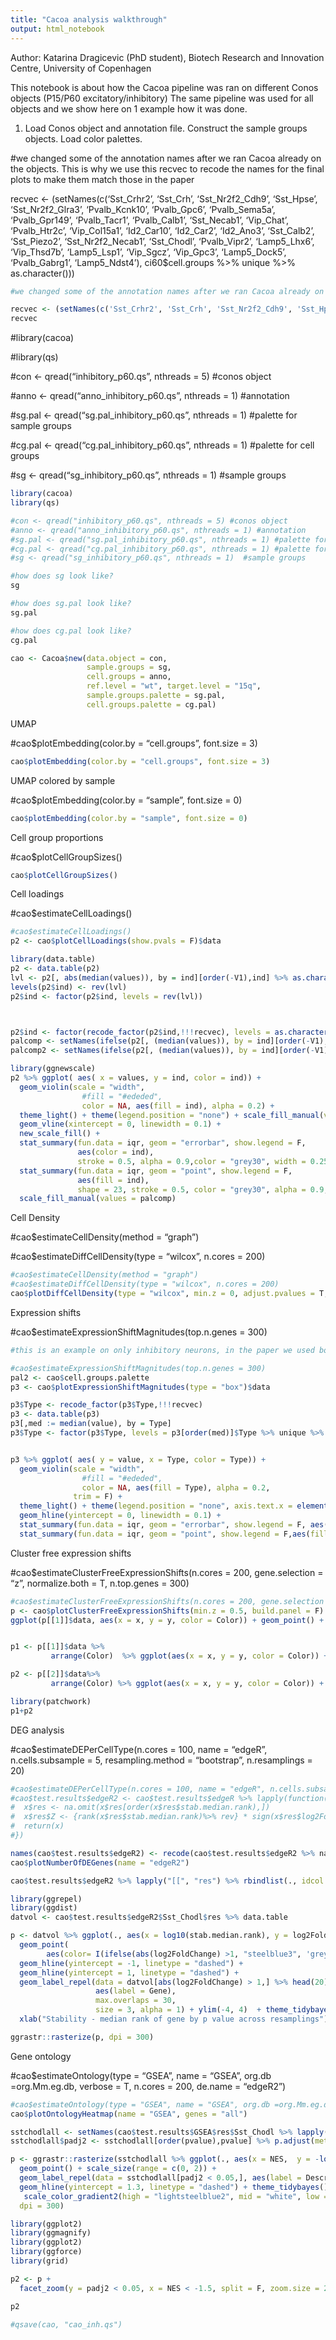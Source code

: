 ```yaml
---
title: "Cacoa analysis walkthrough"
output: html_notebook
---
```


Author: Katarina Dragicevic (PhD student), Biotech Research and Innovation Centre, University of Copenhagen

This notebook is about how the Cacoa pipeline was ran on different Conos objects (P15/P60 excitatory/inhibitory)
The same pipeline was used for all objects and we show here on 1 example how it was done. 

1. Load Conos object and annotation file. Construct the sample groups objects. Load color palettes.


#we changed some of the annotation names after we ran Cacoa already on the objects. This is why we use this recvec to recode the names for the final plots to make them match those in the paper

recvec <- (setNames(c('Sst_Crhr2', 'Sst_Crh', 'Sst_Nr2f2_Cdh9', 'Sst_Hpse', 'Sst_Nr2f2_Glra3', 'Pvalb_Kcnk10', 'Pvalb_Gpc6', 'Pvalb_Sema5a', 'Pvalb_Gpr149', 'Pvalb_Tacr1', 'Pvalb_Calb1', 'Sst_Necab1', 'Vip_Chat', 'Pvalb_Htr2c', 'Vip_Col15a1', 'Id2_Car10', 'Id2_Car2', 'Id2_Ano3', 'Sst_Calb2', 'Sst_Piezo2', 'Sst_Nr2f2_Necab1', 'Sst_Chodl', 'Pvalb_Vipr2', 'Lamp5_Lhx6', 'Vip_Thsd7b', 'Lamp5_Lsp1', 'Vip_Sgcz', 'Vip_Gpc3', 'Lamp5_Dock5', 'Pvalb_Gabrg1', 'Lamp5_Ndst4'), ci60$cell.groups %>% unique %>% as.character()))

```r
#we changed some of the annotation names after we ran Cacoa already on the objects. This is why we use this recvec to recode the names for the final plots to make them match those in the paper

recvec <- (setNames(c('Sst_Crhr2', 'Sst_Crh', 'Sst_Nr2f2_Cdh9', 'Sst_Hpse', 'Sst_Nr2f2_Glra3', 'Pvalb_Kcnk10', 'Pvalb_Gpc6', 'Pvalb_Sema5a', 'Pvalb_Gpr149', 'Pvalb_Tacr1', 'Pvalb_Calb1', 'Sst_Necab1', 'Vip_Chat', 'Pvalb_Htr2c', 'Vip_Col15a1', 'Id2_Car10', 'Id2_Car2', 'Id2_Ano3', 'Sst_Calb2', 'Sst_Piezo2', 'Sst_Nr2f2_Necab1', 'Sst_Chodl', 'Pvalb_Vipr2', 'Lamp5_Lhx6', 'Vip_Thsd7b', 'Lamp5_Lsp1', 'Vip_Sgcz', 'Vip_Gpc3', 'Lamp5_Dock5', 'Pvalb_Gabrg1', 'Lamp5_Ndst4'), ci60$cell.groups %>% unique %>% as.character()))
recvec
```

#library(cacoa)

#library(qs)

#con <- qread("inhibitory_p60.qs", nthreads = 5) #conos object

#anno <- qread("anno_inhibitory_p60.qs", nthreads = 1) #annotation

#sg.pal <- qread("sg.pal_inhibitory_p60.qs", nthreads = 1) #palette for sample groups

#cg.pal <- qread("cg.pal_inhibitory_p60.qs", nthreads = 1) #palette for cell groups

#sg <- qread("sg_inhibitory_p60.qs", nthreads = 1)  #sample groups



```r
library(cacoa)
library(qs)

#con <- qread("inhibitory_p60.qs", nthreads = 5) #conos object
#anno <- qread("anno_inhibitory_p60.qs", nthreads = 1) #annotation
#sg.pal <- qread("sg.pal_inhibitory_p60.qs", nthreads = 1) #palette for sample groups
#cg.pal <- qread("cg.pal_inhibitory_p60.qs", nthreads = 1) #palette for cell groups
#sg <- qread("sg_inhibitory_p60.qs", nthreads = 1)  #sample groups

#how does sg look like?
sg
```

```r
#how does sg.pal look like?
sg.pal
```


```r
#how does cg.pal look like?
cg.pal
```


```r
cao <- Cacoa$new(data.object = con, 
                 sample.groups = sg, 
                 cell.groups = anno, 
                 ref.level = "wt", target.level = "15q", 
                 sample.groups.palette = sg.pal, 
                 cell.groups.palette = cg.pal)
```

UMAP

#cao$plotEmbedding(color.by = "cell.groups", font.size = 3)

```r
cao$plotEmbedding(color.by = "cell.groups", font.size = 3)
```
UMAP colored by sample

#cao$plotEmbedding(color.by = "sample", font.size = 0)

```r
cao$plotEmbedding(color.by = "sample", font.size = 0)
```
Cell group proportions 

#cao$plotCellGroupSizes()

```r
cao$plotCellGroupSizes()
```


Cell loadings

#cao$estimateCellLoadings()

```r
#cao$estimateCellLoadings()
p2 <- cao$plotCellLoadings(show.pvals = F)$data

library(data.table)
p2 <- data.table(p2)
lvl <- p2[, abs(median(values)), by = ind][order(-V1),ind] %>% as.character()
levels(p2$ind) <- rev(lvl)
p2$ind <- factor(p2$ind, levels = rev(lvl))



p2$ind <- factor(recode_factor(p2$ind,!!!recvec), levels = as.character(unique( recode_factor(p2$ind,!!!recvec))))
palcomp <- setNames(ifelse(p2[, (median(values)), by = ind][order(-V1),V1] > 0, "dodgerblue2", "grey60"), p2[, (median(values)), by = ind][order(-V1),ind])
palcomp2 <- setNames(ifelse(p2[, (median(values)), by = ind][order(-V1),V1] > 0, "darkblue", "grey50"), p2[, (median(values)), by = ind][order(-V1),ind])

library(ggnewscale)
p2 %>% ggplot( aes( x = values, y = ind, color = ind)) +
  geom_violin(scale = "width", 
                #fill = "#ededed", 
                color = NA, aes(fill = ind), alpha = 0.2) +
  theme_light() + theme(legend.position = "none") + scale_fill_manual(values = palcomp) +
  geom_vline(xintercept = 0, linewidth = 0.1) +
  new_scale_fill() + 
  stat_summary(fun.data = iqr, geom = "errorbar", show.legend = F, 
               aes(color = ind), 
               stroke = 0.5, alpha = 0.9,color = "grey30", width = 0.25) + 
  stat_summary(fun.data = iqr, geom = "point", show.legend = F,
               aes(fill = ind), 
               shape = 23, stroke = 0.5, color = "grey30", alpha = 0.9, size = 2.5) +  
  scale_fill_manual(values = palcomp)
```

Cell Density

#cao$estimateCellDensity(method = "graph")

#cao$estimateDiffCellDensity(type = "wilcox", n.cores = 200)

```r
#cao$estimateCellDensity(method = "graph")
#cao$estimateDiffCellDensity(type = "wilcox", n.cores = 200)
cao$plotDiffCellDensity(type = "wilcox", min.z = 0, adjust.pvalues = T,  contours = c("Sst_Nr2f2_Glra3", "Pvalb_Vipr2"), contour.conf = "20%")
```



Expression shifts

#cao$estimateExpressionShiftMagnitudes(top.n.genes = 300)

```r
#this is an example on only inhibitory neurons, in the paper we used both excitatory and inhibitory neurons for the plot at p60

#cao$estimateExpressionShiftMagnitudes(top.n.genes = 300)
pal2 <- cao$cell.groups.palette
p3 <- cao$plotExpressionShiftMagnitudes(type = "box")$data

p3$Type <- recode_factor(p3$Type,!!!recvec)
p3 <- data.table(p3)
p3[,med := median(value), by = Type]
p3$Type <- factor(p3$Type, levels = p3[order(med)]$Type %>% unique %>% as.character())


p3 %>% ggplot( aes( y = value, x = Type, color = Type)) +
  geom_violin(scale = "width", 
                #fill = "#ededed", 
                color = NA, aes(fill = Type), alpha = 0.2, 
              trim = F) +
  theme_light() + theme(legend.position = "none", axis.text.x = element_text(angle = 90, hjust = 1, vjust = 0.5), panel.grid.minor = element_blank(), panel.grid.major = element_blank()) + scale_color_manual(values = pal2)+ scale_fill_manual(values = pal2) +
  geom_hline(yintercept = 0, linewidth = 0.1) +
  stat_summary(fun.data = iqr, geom = "errorbar", show.legend = F, aes(color = Type), shape = 23, stroke = 0.5, alpha = 0.9,color = "grey30", width = 0.25) + 
  stat_summary(fun.data = iqr, geom = "point", show.legend = F,aes(fill = Type), shape = 23, stroke = 0.5, color = "grey30", alpha = 0.9) 
```
Cluster free expression shifts

#cao$estimateClusterFreeExpressionShifts(n.cores = 200, gene.selection = "z", normalize.both = T, n.top.genes = 300)

```r
#cao$estimateClusterFreeExpressionShifts(n.cores = 200, gene.selection = "z", normalize.both = T, n.top.genes = 300)
p <- cao$plotClusterFreeExpressionShifts(min.z = 0.5, build.panel = F)
ggplot(p[[1]]$data, aes(x = x, y = y, color = Color)) + geom_point() + scale_fill_manual()


p1 <- p[[1]]$data %>%
         arrange(Color)  %>% ggplot(aes(x = x, y = y, color = Color)) + geom_point(size = 0.1) + scale_color_gradient2(mid = "grey90", high = "firebrick", midpoint = 0.0077/2, low = "grey95", breaks = c(0,0.0077), name = "Z score") + theme_void() # + guides(color=guide_legend(title="Z score"))

p2 <- p[[2]]$data%>%
         arrange(Color) %>% ggplot(aes(x = x, y = y, color = Color)) + geom_point(size = 0.1) + scale_color_gradient2(mid = "grey90", high = "firebrick", midpoint = 0.6, low = "grey95", , name = "Adj.Z score") + theme_void() #+ guides(color=guide_legend(title="Adj.Z score"))

library(patchwork)
p1+p2
```

DEG analysis

#cao$estimateDEPerCellType(n.cores = 100, name = "edgeR", n.cells.subsample = 5, resampling.method = "bootstrap", n.resamplings = 20)


```r
#cao$estimateDEPerCellType(n.cores = 100, name = "edgeR", n.cells.subsample = 5, resampling.method = "bootstrap", n.resamplings = 20)
#cao$test.results$edgeR2 <- cao$test.results$edgeR %>% lapply(function(x){
#  x$res <- na.omit(x$res[order(x$res$stab.median.rank),])
#  x$res$Z <- {rank(x$res$stab.median.rank)%>% rev} * sign(x$res$log2FoldChange)
#  return(x)
#})

names(cao$test.results$edgeR2) <- recode(cao$test.results$edgeR2 %>% names, !!!recvec)
cao$plotNumberOfDEGenes(name = "edgeR2")
```
```r
cao$test.results$edgeR2 %>% lapply("[[", "res") %>% rbindlist(., idcol = "celltype")
```
```r
library(ggrepel)
library(ggdist)
datvol <- cao$test.results$edgeR2$Sst_Chodl$res %>% data.table

p <- datvol %>% ggplot(., aes(x = log10(stab.median.rank), y = log2FoldChange, alpha = (abs(log2FoldChange)))) + 
  geom_point(
        aes(color= I(ifelse(abs(log2FoldChange) >1, "steelblue3", 'grey80')), size = (CellFrac))) + 
  geom_hline(yintercept = -1, linetype = "dashed") + 
  geom_hline(yintercept = 1, linetype = "dashed") +
  geom_label_repel(data = datvol[abs(log2FoldChange) > 1,] %>% head(20), 
                   aes(label = Gene), 
                   max.overlaps = 30, 
                   size = 3, alpha = 1) + ylim(-4, 4)  + theme_tidybayes() + theme(legend.position = "top") + 
  xlab("Stability - median rank of gene by p value across resamplings") + ylab("LFC") 

ggrastr::rasterize(p, dpi = 300)
```

Gene ontology

#cao$estimateOntology(type = "GSEA", name = "GSEA", org.db =org.Mm.eg.db, verbose = T, n.cores = 200, de.name = "edgeR2")

```r
#cao$estimateOntology(type = "GSEA", name = "GSEA", org.db =org.Mm.eg.db, verbose = T, n.cores = 200, de.name = "edgeR2")
cao$plotOntologyHeatmap(name = "GSEA", genes = "all")
```

```r
sstchodlall <- setNames(cao$test.results$GSEA$res$Sst_Chodl %>% lapply(function(x) x@result), c("BP", "CC", "MF")) %>% rbindlist(idcol = "subtype")
sstchodlall$padj2 <- sstchodlall[order(pvalue),pvalue] %>% p.adjust(method = "BH")

p <- ggrastr::rasterize(sstchodlall %>% ggplot(., aes(x = NES,  y = -log10(padj2), color = padj2, alpha = -log10(padj2), size = -log10(padj2))) + 
  geom_point() + scale_size(range = c(0, 2)) + 
  geom_label_repel(data = sstchodlall[padj2 < 0.05,], aes(label = Description), size = 2, alpha = 1, color = "black") + 
  geom_hline(yintercept = 1.3, linetype = "dashed") + theme_tidybayes() + 
   scale_color_gradient2(high = "lightsteelblue2", mid = "white", low = "steelblue4", midpoint = 0.5), 
  dpi = 300)

library(ggplot2)
library(ggmagnify)
library(ggplot2)
library(ggforce)
library(grid)

p2 <- p +
  facet_zoom(y = padj2 < 0.05, x = NES < -1.5, split = F, zoom.size = 2)

p2
```
```r
#qsave(cao, "cao_inh.qs")
```
